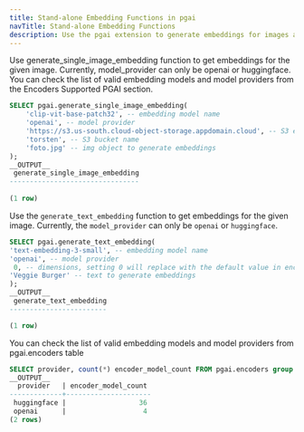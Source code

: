 ```yaml
---
title: Stand-alone Embedding Functions in pgai
navTitle: Stand-alone Embedding Functions
description: Use the pgai extension to generate embeddings for images and text.
---
```


Use generate_single_image_embedding function to get embeddings for the given image. Currently, model_provider can only be openai or huggingface. You can check the list of valid embedding models and model providers from the Encoders Supported PGAI section. 

```sql
SELECT pgai.generate_single_image_embedding(
    'clip-vit-base-patch32', -- embedding model name
    'openai', -- model provider
    'https://s3.us-south.cloud-object-storage.appdomain.cloud', -- S3 endpoint
    'torsten', -- S3 bucket name
    'foto.jpg' -- img object to generate embeddings
);
__OUTPUT__
 generate_single_image_embedding
--------------------------------
     
(1 row)    
```

Use the `generate_text_embedding` function to get embeddings for the given image. Currently, the `model_provider` can only be `openai` or `huggingface`. 

```sql
SELECT pgai.generate_text_embedding(
'text-embedding-3-small', -- embedding model name
'openai', -- model provider
 0, -- dimensions, setting 0 will replace with the default value in encoder's table
'Veggie Burger' -- text to generate embeddings
);
__OUTPUT__
 generate_text_embedding
------------------------

(1 row)    
```


You can check the list of valid embedding models and model providers from pgai.encoders table

```sql
SELECT provider, count(*) encoder_model_count FROM pgai.encoders group by (provider);
__OUTPUT__
  provider   | encoder_model_count
-------------+---------------------
 huggingface |                  36
 openai      |                   4
(2 rows)
```


